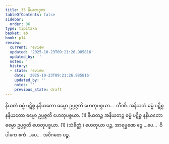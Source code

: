 ```yaml
---
title: 35 နိယတဒုက
tableOfContents: false
sidebar:
  order: 36
type: tipitaka
basket: ab
book: p14
review:
  current: review
  updated: '2025-10-23T09:21:26.985816'
  updated_by: ''
  notes: ''
  history:
  - state: review
    date: '2025-10-23T09:21:26.985816'
    updated_by: ''
    notes: ''
    previous_state: draft
---
```



<ReviewStatus review={frontmatter.review} showDetails={true} />

<HypothesisAnnotation frontmatter={frontmatter} />

<DynamicBreadcrumb />

<Division number="50" book="p14" e="ch" v="40" p="211">

<Paragraph number="161" book="p14">
နိယတံ ဓမ္မံ ပဋိစ္စ နနိယတော ဓမ္မော ဥပ္ပဇ္ဇတိ ဟေတုပစ္စယာ…  တီဏိ.
</Paragraph>

<Paragraph number="162" book="p14">
အနိယတံ ဓမ္မံ ပဋိစ္စ နနိယတော ဓမ္မော ဥပ္ပဇ္ဇတိ ဟေတုပစ္စယာ. (1)
</Paragraph>

<Paragraph number="163" book="p14">
နိယတဉ္စ အနိယတဉ္စ ဓမ္မံ ပဋိစ္စ နနိယတော ဓမ္မော ဥပ္ပဇ္ဇတိ ဟေတုပစ္စယာ. (1) (သံခိတ္တံ.)
</Paragraph>

<Paragraph number="164" book="p14">
ဟေတုယာ ပဉ္စ, အာရမ္မဏေ ဒွေ …ပေ…  ဝိပါကေ ဧကံ …ပေ…  အဝိဂတေ ပဉ္စ.
</Paragraph>
</Division>